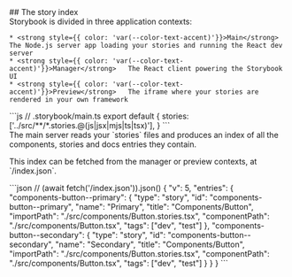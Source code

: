 


<Meta title="Slide 005" />

<Slide>
  ## The story index

  <div style={{ marginTop: '3rem' }}>
    Storybook is divided in three application contexts:

    * <strong style={{ color: 'var(--color-text-accent)'}}>Main</strong>   The Node.js server app loading your stories and running the React dev server
    * <strong style={{ color: 'var(--color-text-accent)'}}>Manager</strong>   The React client powering the Storybook UI
    * <strong style={{ color: 'var(--color-text-accent)'}}>Preview</strong>   The iframe where your stories are rendered in your own framework
  </div>

  <div style={{ marginTop: '3rem', width: '74%' }}>
    ```js
    // .storybook/main.ts
    export default {
      stories: ['../src/**/*.stories.@(js|jsx|mjs|ts|tsx)'],
    }
    ```
  </div>

  <div style={{ marginTop: '3rem' }}>
    The main server reads your `stories` files and produces an index of all the components, stories and docs entries they contain.
    <p style={{fontSize: 'var(--font-size-lg)', color: 'var(--color-text-accent)', fontWeight: 500 }}>This index can be fetched from the manager or preview contexts, at `/index.json`.</p>
  </div>

  <RightSideDecoration>
    ```json
    // (await fetch('/index.json')).json()
    {
      "v": 5,
      "entries": {
        "components-button--primary": {
          "type": "story",
          "id": "components-button--primary",
          "name": "Primary",
          "title": "Components/Button",
          "importPath": "./src/components/Button.stories.tsx",
          "componentPath": "./src/components/Button.tsx",
          "tags": ["dev", "test"]
        },
        "components-button--secondary": {
          "type": "story",
          "id": "components-button--secondary",
          "name": "Secondary",
          "title": "Components/Button",
          "importPath": "./src/components/Button.stories.tsx",
          "componentPath": "./src/components/Button.tsx",
          "tags": ["dev", "test"]
        }
      }
    }
    ```
  </RightSideDecoration>
</Slide>
